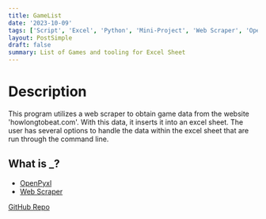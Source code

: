 ```yaml
---
title: GameList
date: '2023-10-09'
tags: ['Script', 'Excel', 'Python', 'Mini-Project', 'Web Scraper', 'OpenPyxl']
layout: PostSimple
draft: false
summary: List of Games and tooling for Excel Sheet
---
```


# Description 

This program utilizes a web scraper to obtain game data from the website 'howlongtobeat.com'.
With this data, it inserts it into an excel sheet.
The user has several options to handle the data within the excel sheet that are run through the command line.

## What is _?

- [OpenPyxl](https://openpyxl.readthedocs.io/en/stable/)
- [Web Scraper](https://www.geeksforgeeks.org/what-is-web-scraping-and-how-to-use-it/)

[GitHub Repo](https://github.com/EZRA-DVLPR/GameList)